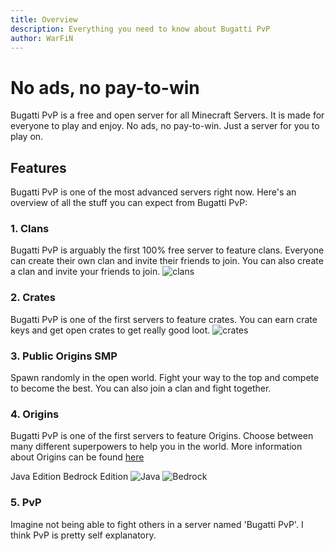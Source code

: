 ```yaml
---
title: Overview
description: Everything you need to know about Bugatti PvP
author: WarFiN
---
```


# No ads, no pay-to-win

Bugatti PvP is a free and open server for all Minecraft Servers. It is made for everyone to play and enjoy. No ads, no pay-to-win. Just a server for you to play on.

## Features

Bugatti PvP is one of the most advanced servers right now. Here's an overview of all the stuff you can expect from Bugatti PvP:

### 1. Clans

Bugatti PvP is arguably the first 100% free server to feature clans. Everyone can create their own clan and invite their friends to join. You can also create a clan and invite your friends to join.
![clans](https://github.com/WarFiN123/docs-bugattipvp/blob/ca844107da4e36da6ea5e54de1aa9136c1b4852d/contents/docs/getting-started/overview/Clans.png?raw=true)

### 2. Crates

Bugatti PvP is one of the first servers to feature crates. You can earn crate keys and get open crates to get really good loot.
![crates](https://github.com/WarFiN123/docs-bugattipvp/blob/ca844107da4e36da6ea5e54de1aa9136c1b4852d/contents/docs/getting-started/overview/Crates.png?raw=true)

### 3. Public Origins SMP

Spawn randomly in the open world. Fight your way to the top and compete to become the best. You can also join a clan and fight together.

### 4. Origins

Bugatti PvP is one of the first servers to feature Origins. Choose between many different superpowers to help you in the world.
More information about Origins can be found [here](../origiins/introduction)

<Tabs defaultValue="Java" className="pt-5 pb-1">
  <TabsList className="">
    <TabsTrigger value="Java">Java Edition</TabsTrigger>
    <TabsTrigger value="Bedrock">Bedrock Edition</TabsTrigger>
  </TabsList>
  <TabsContent value="Java">
    <img
      src="https://github.com/WarFiN123/docs-bugattipvp/blob/ca844107da4e36da6ea5e54de1aa9136c1b4852d/contents/docs/origins/Enderian/Enderian.png?raw=true"
      alt="Java"
    />
  </TabsContent>
  <TabsContent value="Bedrock">
    <img
      src="https://github.com/WarFiN123/docs-bugattipvp/blob/ca844107da4e36da6ea5e54de1aa9136c1b4852d/contents/docs/origins/Bedrock/Bedrock.png?raw=true"
      alt="Bedrock"
    />
  </TabsContent>
</Tabs>

### 5. PvP

Imagine not being able to fight others in a server named 'Bugatti PvP'. I think PvP is pretty self explanatory.
